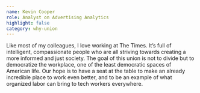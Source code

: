 ```yaml
---
name: Kevin Cooper
role: Analyst on Advertising Analytics
highlight: false
category: why-union
---
```

Like most of my colleagues, I love working at The Times. It’s full of intelligent, compassionate people who are all striving towards creating a more informed and just society. The goal of this union is not to divide but to democratize the workplace, one of the least democratic spaces of American life. Our hope is to have a seat at the table to make an already incredible place to work even better, and to be an example of what organized labor can bring to tech workers everywhere.
